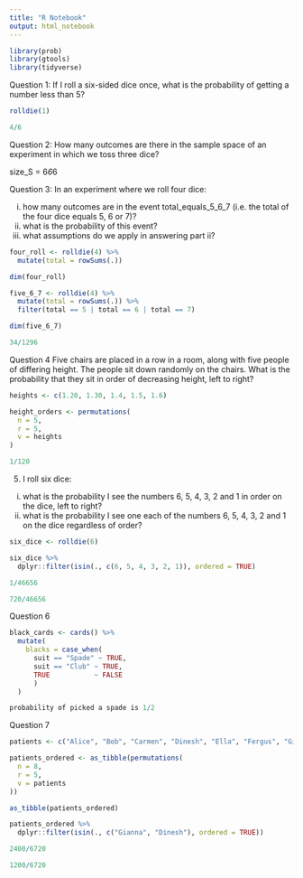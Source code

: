 ```yaml
---
title: "R Notebook"
output: html_notebook
---
```


```r
library(prob)
library(gtools)
library(tidyverse)
```
Question 1: If I roll a six-sided dice once, what is the probability of getting a number less than 5?

```r
rolldie(1)

4/6
```
Question 2: How many outcomes are there in the sample space of an experiment in which we toss three dice?

size_S = 6*6*6

Question 3: In an experiment where we roll four dice:

i. how many outcomes are in the event total_equals_5_6_7 (i.e. the total of the four dice equals 5, 6 or 7)?
ii. what is the probability of this event?
iii. what assumptions do we apply in answering part ii?

```r
four_roll <- rolldie(4) %>% 
  mutate(total = rowSums(.)) 

dim(four_roll)

five_6_7 <- rolldie(4) %>% 
  mutate(total = rowSums(.)) %>% 
  filter(total == 5 | total == 6 | total == 7)

dim(five_6_7)

34/1296

```
Question 4 Five chairs are placed in a row in a room, along with five people of differing height. The people sit down randomly on the chairs. What is the probability that they sit in order of decreasing height, left to right?
```r
heights <- c(1.20, 1.30, 1.4, 1.5, 1.6)

height_orders <- permutations(
  n = 5,
  r = 5,
  v = heights
)

1/120
```
5. I roll six dice:

i. what is the probability I see the numbers 6, 5, 4, 3, 2 and 1 in order on the dice, left to right?
ii. what is the probability I see one each of the numbers 6, 5, 4, 3, 2 and 1 on the dice regardless of order?
```r
six_dice <- rolldie(6)

six_dice %>% 
  dplyr::filter(isin(., c(6, 5, 4, 3, 2, 1)), ordered = TRUE)

1/46656

720/46656
```
Question 6

```r
black_cards <- cards() %>% 
  mutate(
    blacks = case_when(
      suit == "Spade" ~ TRUE,
      suit == "Club" ~ TRUE,
      TRUE           ~ FALSE
      )
  )

probability of picked a spade is 1/2
```

Question 7
```r
patients <- c("Alice", "Bob", "Carmen", "Dinesh", "Ella", "Fergus", "Gianna", "Henry")

patients_ordered <- as_tibble(permutations(
  n = 8,
  r = 5,
  v = patients
))

as_tibble(patients_ordered)

patients_ordered %>% 
  dplyr::filter(isin(., c("Gianna", "Dinesh"), ordered = TRUE))

2400/6720

1200/6720
```



